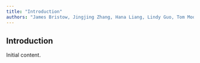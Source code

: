 ```yaml
---
title: "Introduction"
authors: "James Bristow, Jingjing Zhang, Hana Liang, Lindy Guo, Tom Moore"
---
```


## Introduction

Initial content.